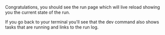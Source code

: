 <Step title="View your run">

Congratulations, you should see the run page which will live reload showing you the current state of the run.

If you go back to your terminal you'll see that the dev command also shows tasks that are running and links to the run log.

</Step>
